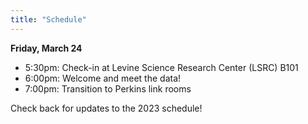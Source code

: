 ```yaml
---
title: "Schedule"
---
```


**Friday, March 24**

- 5:30pm: Check-in at Levine Science Research Center (LSRC) B101
- 6:00pm: Welcome and meet the data!
- 7:00pm: Transition to Perkins link rooms

Check back for updates to the 2023 schedule!

